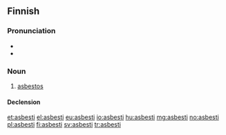 ==Finnish==
{{wikipedia|lang=fi}}

===Pronunciation===
* {{hyphenation|as|bes|ti|lang=fi}}
* {{IPA|/ˈɑsbesti/|lang=fi}}

===Noun===
{{fi-noun}}

# {{lb|fi|mineral}} [[asbestos]]

====Declension====
{{fi-decl-risti|asbest|||a}}

[[et:asbesti]]
[[el:asbesti]]
[[eu:asbesti]]
[[io:asbesti]]
[[hu:asbesti]]
[[mg:asbesti]]
[[no:asbesti]]
[[pl:asbesti]]
[[fi:asbesti]]
[[sv:asbesti]]
[[tr:asbesti]]